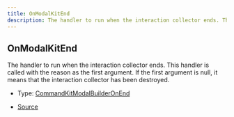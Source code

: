 ```yaml
---
title: OnModalKitEnd
description: The handler to run when the interaction collector ends. This handler is called with the reason as the first argument.  If the first argument is null, it means that the interaction collector has been destroyed.
---
```


## OnModalKitEnd

The handler to run when the interaction collector ends. This handler is called with the reason as the first argument.
If the first argument is null, it means that the interaction collector has been destroyed.

- Type: [CommandKitModalBuilderOnEnd](/docs/api-reference/types/CommandKitModalBuilderOnEnd)

- [Source](https://github.com/underctrl-io/commandkit/blob/e7997746676c2b18be64230c918cb998973d18b5/packages/commandkit/src/components/v1/modal/ModalKit.ts#L32)